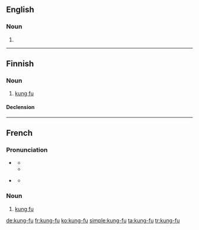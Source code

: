 ==English==

===Noun===
{{en-noun|-}}

# {{alternative spelling of|kung fu}}

----

==Finnish==

===Noun===
{{fi-noun}}

# [[kung fu]]

====Declension====
{{fi-decl-rosé|kung-f|u}}

----

==French==

===Pronunciation===
* {{a|France}} {{IPA|/kuŋ.fu/|lang=fr}}
** {{audio|Fr-Normandie-kung-fu.ogg|Audio (France)}}
** {{audio|Fr-kung-fu.ogg|Audio (France)}}
* {{a|Quebec}} {{IPA|/kɔŋ.fu/|lang=fr}}
** {{audio|FR QC kung-fu.ogg|Audio (Quebec)}}

===Noun===
{{fr-noun|m|-|sort=kung fu}}

# [[kung fu]]

[[de:kung-fu]]
[[fr:kung-fu]]
[[ko:kung-fu]]
[[simple:kung-fu]]
[[ta:kung-fu]]
[[tr:kung-fu]]
